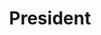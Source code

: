 ---
name: "Minh Duong"
profile_image: "./profile.jpg"
role: "admin"
title: "President"
handle: "WhiteHoodHacker"
bio: |
  Hi, I'm a fourth year in CS! I like web and embedded systems hacking. I keep our 
  meetings and website running :D
pronouns: "he/him"
links:
  - name: email
    url: hello@whitehoodhacker.net
  - name: website
    url: https://whitehoodhacker.net/
  - name: github
    url: https://github.com/WhiteHoodHacker
  - name: twitter
    url: https://twitter.com/WhiteHoodHacker
  - name: linkedin
    url: https://www.linkedin.com/in/whitehoodhacker/
  - name: discord
    url: https://discord.com/users/387289660675588098
weight: 10
---